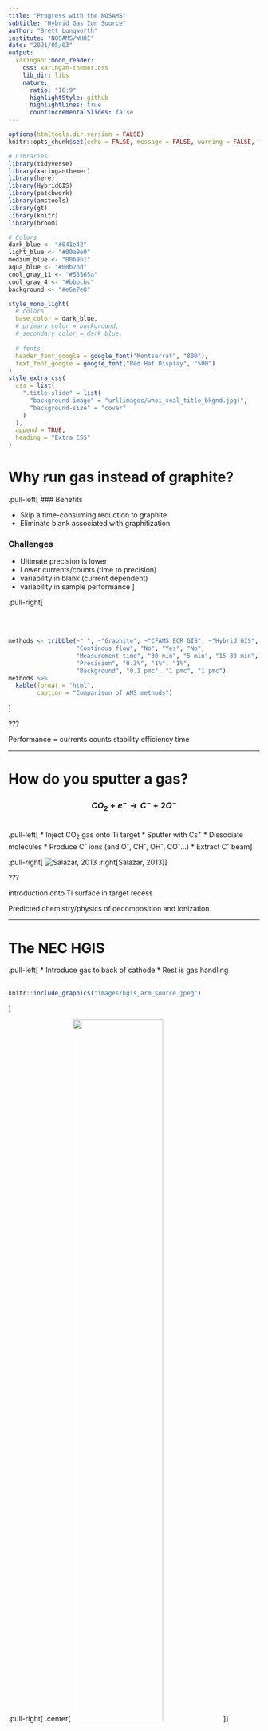 ```yaml
---
title: "Progress with the NOSAMS"
subtitle: "Hybrid Gas Ion Source"
author: "Brett Longworth"
institute: "NOSAMS/WHOI"
date: "2021/05/03"
output:
  xaringan::moon_reader:
    css: xaringan-themer.css
    lib_dir: libs
    nature:
      ratio: "16:9"
      highlightStyle: github
      highlightLines: true
      countIncrementalSlides: false
---
```


```r
options(htmltools.dir.version = FALSE)
knitr::opts_chunk$set(echo = FALSE, message = FALSE, warning = FALSE, fig.showtext = TRUE)

# Libraries
library(tidyverse)
library(xaringanthemer)
library(here)
library(HybridGIS)
library(patchwork)
library(amstools)
library(gt)
library(knitr)
library(broom)

# Colors
dark_blue <- "#041e42"
light_blue <- "#00a9e0"
medium_blue <- "0069b1"
aqua_blue <- "#00b7bd"
cool_gray_11 <- "#53565a"
cool_gray_4 <- "#bbbcbc"
background <- "#e6e7e8"

style_mono_light(
  # colors
  base_color = dark_blue,
  # primary_color = background,
  # secondary_color = dark_blue,
  
  # fonts
  header_font_google = google_font("Montserrat", "800"),
  text_font_google = google_font("Red Hat Display", "500")
)
style_extra_css(
  css = list(
    ".title-slide" = list(
      "background-image" = "url(images/whoi_seal_title_bkgnd.jpg)",
      "background-size" = "cover"
    )
  ),
  append = TRUE,
  heading = "Extra CSS"
)

```

# Why run gas instead of graphite?


.pull-left[
### Benefits

- Skip a time-consuming reduction to graphite
- Eliminate blank associated with graphitization

### Challenges

- Ultimate precision is lower
- Lower currents/counts (time to precision)
- variability in blank (current dependent)
- variability in sample performance
]

.pull-right[

<br>
<br>
```r
methods <- tribble(~" ", ~"Graphite", ~"CFAMS ECR GIS", ~"Hybrid GIS",
                   "Continous flow", "No", "Yes", "No",
                   "Measurement time", "30 min", "5 min", "15-30 min",
                   "Precision", "0.3%", "1%", "1%",
                   "Background", "0.1 pmc", "1 pmc", "1 pmc")
methods %>% 
  kable(format = "html",
        caption = "Comparison of AMS methods")

```
]

???

Performance = currents counts stability efficiency time

---

# How do you sputter a gas?


### $$CO_2+e^- \longrightarrow C^-+2O^-$$

<br>
.pull-left[
* Inject CO<sub>2</sub> gas onto Ti target
* Sputter with Cs<sup>+</sup>
* Dissociate molecules
* Produce C<sup>-</sup> ions (and O<sup>-</sup>, CH<sup>-</sup>, OH<sup>-</sup>, CO<sup>-</sup>...)
* Extract C<sup>-</sup> beam
]

.pull-right[
![Salazar, 2013](images/salazar_hgis_target_flow.png)
.right[Salazar, 2013]
]

???

introduction onto Ti surface in target recess

Predicted chemistry/physics of decomposition and ionization

---

# The NEC HGIS

.pull-left[
* Introduce gas to back of cathode
* Rest is gas handling
<br>
<br>

```r
knitr::include_graphics("images/hgis_arm_source.jpeg")
```
]

.pull-right[
.center[
<img src="images/HGIS_arm_drawing.svg" width="60%" />
]
]

???

Figure/photo of NEC bellows system

---

# Targets

.pull-left[
Potential for:

* Lower cost
* Better performance
]

.pull-right[
![HGIS Target](images/target_cutaway.png)
NEC hybrid target cutaway
]

---

# First tests

.pull-left[
### Conditions
* Modern and dead CO<sub>2</sub>
* 8m x 50 μm capillary
* 0-4 atm supply pressure

### Results
* ~10μA <sup>12</sup>C<sup>-</sup>
* <1% precision (SE of repeat measurements)
* 1% blank
* 1-3% total efficiency
]

.pull-right[
```r
read.csv(here("data/14Nov2017LPtest.csv"), skip = 4) %>%
  mutate(flow = flowcalc(supply/10, 2E-5, 1.49E-5, 1.58)) %>% 
  ggplot(aes(flow, current)) +
  geom_smooth(se = FALSE, span = 0.7, color = dark_blue) + 
  geom_point() +
  labs(title = "Current vs gas flow",
          x = bquote('CO'[2]~'Flow (μl/min)'), 
          y = "12C current (μA)") +
  theme_classic() +
  theme_xaringan(title_font_size = 20,
                 text_font_size = 16,
                 background_color = "#ffffff")
```
]

---

# Inlet/interface systems

.pull-left[
Adapter between CO<sub>2</sub> producers and source. 

Goal: constant flow of CO<sub>2</sub> to source at ideal rate.

Increase flow by
* increasing pCO<sub>2</sub>
* reducing volume

Gas mixtures - partial pressure
* adding another gas increases pressure and total flow
* reduces pCO<sub>2</sub>
* CO<sub>2</sub> remains constant? No- viscosity
]

.pull-right[

<br>
### $$PV=nRT$$

![](images/inlet_flow_diag.svg)

]

???

Pressure of CO<sub>2</sub> in inlet controls flow in capillary

P = flow = current

* increase partial pressure of CO<sub>2</sub> by dilution?
Gas inlet controls flow of CO<sub>2</sub> to source by varying pressure, volume, and gas composition.


Dilution with helium

Makes moving small amounts of gas easier by increasing pressure

Source doesn't care about helium as long as it gets its CO<sub>2</sub>


Introduce steady, reproducible current as key to data quality
Constant flow of CO<sub>2</sub> to source produces constant currents, which reduces ratio variability.

---

.pull-left[
# Closed inlet

### Flow control
* Change volume
* Add CO<sub>2</sub>
* Add Helium


### For a given sample size:
* High inlet volume = low inlet pressure (NEC inlet)
* Low inlet volume = high inlet pressure (Ionplus inlet)

<br>
Smallest samples require minimizing inlet volume and pressure while maintaining good flow control
]

.pull-right.center[
<br><br><br>
<img src="images/dual_bellows.png" width="80%" />
]

???

* Mechanically more complex
* Extra sample transfer time
    * but can be done during burn-in
* Data/performance simpler

---

# NOSAMS Closed inlet

.pull-left[
#### IRMS dual bellows


* VG Prism dual bellows
* LabVIEW interface
* 2 x bellows
* Cryotraps
* Manifold capable

![IRMS inlet diagram](images/HGIS_dual_bellows_drawing.svg)
]

.pull-right[
```r
data <- get_hgis_data(here("data/USAMS052318RHIGS.txt")) %>% 
                  mutate(Num = ifelse(Pos == 15, "S", "U"))
stdrat <- mean(data$cor1412he[data$Num == "S" & data$outlier == FALSE])
data_523 <- mutate(data, normFm = norm_gas(cor1412he, stdrat))

data <- get_hgis_data(here("data/USAMS053018R.txt"), as.Date("2018-05-30")) %>% 
           mutate(Pos = ifelse(Sample.Name == "OX-II", 6, Pos),
                  Num = ifelse(Pos == 5, "S", "U"))
stdrat <- mean(data$cor1412he[data$Num == "S"])
data_530 <- mutate(data, normFm = norm_gas(cor1412he, stdrat))

data <- get_hgis_data(here("data/USAMS060618R.txt")) %>% 
  filter(Pos != 1,                           #remove spurious pos1 runs
         !(Pos == 3 & X13.12he > 0.011)) %>%     #remove solid OX-I fliers
                  mutate(Num = ifelse(Pos == 5, "S", "U"))
stdrat <- mean(data$cor1412he[data$Num == "S" & data$outlier == FALSE])
data_606 <- mutate(data, normFm = norm_gas(cor1412he, stdrat))

dbd <- rbind(data_523, data_530, data_606)

std <- getStdTable()

dbds <- sum_hgis(dbd) %>% 
  mutate(rec_num = case_when(str_detect(Sample.Name, "Live") ~ 101730,
                             Sample.Name == "OX-I" ~ 34148,
                             Sample.Name == "OX-II" ~ 34149,
                             str_starts(Sample.Name, "C1") ~ 83028)) %>% 
 left_join(select(std, rec_num, fm_consensus), by = "rec_num") %>% 
 mutate(fm_consensus = case_when(rec_num == 101730 ~ 1.0398,
                                 rec_num == 72446 ~ 0.0013,
                                 TRUE ~ fm_consensus),
        fm_diff = mean - fm_consensus)

dbds %>% 
  filter(Cur < 10) %>% 
  ggplot(aes(fm_consensus, fm_diff)) +
  geom_hline(yintercept = 0) +
  geom_pointrange(aes(ymin = fm_diff - merr, ymax = fm_diff + merr),
                 position = position_dodge2(width = .1),
                 size = .5) +
  labs(title = "Closed inlet",
       x = "Expected Fm",
       y = "Fm difference") +
  theme_classic() +
  theme_xaringan(title_font_size = 20,
                 text_font_size = 16,
                 background_color = "#ffffff")
```
]

---

.pull-left[
# Open split

P and V are held constant, so only mixture controls pCO<sub>2</sub>

Use helium to displace CO<sub>2</sub> from vials into split.

Capillary to source controls gas flow

Open inlets maintain constant atmospheric pressure, producing constant<sup>1</sup> flow to source


![open split diagram](images/HGIS_open_split_drawing.svg)

.footnote[ [1] flow varies by composition due to differing viscosity]
]

.pull-right.center[
<br><br><br>
<img src="images/gas_control.jpg" width="75%" />
]

???

* Mechanically/operationally simple
* Harder to control current variability
    * during run
    * if sample size differs

---

# Carbonate method

.pull-left[
#### Sample preparation

* Evacuate vial
* Add acid to carbonate
* Fills vial with CO<sub>2</sub> at 1 atm

#### Measurement

* Pre-sputter target
* Displace sample 
* Measurement
]

.pull-right[
.center[![gilson autosampler](images/gilson.png)]
]

???

table: comparison of carbonate methods
figure: DAG graph of process

---

.pull-left[
# Currents and flows

Helium displacement of CO<sub>2</sub> from vial. Monitor currents and ratios as pCO<sub>2</sub> decreases.

* No current suppresion at high CO<sub>2</sub>
* Current stable until 40 min
* Corresponds to 2mL CO<sub>2</sub>

Balance flow rates to maximize stable currents and minimize sample size
]


.pull-right[
```r
data <- get_hgis_data(here("data/USAMS040121R.txt"), as.Date("2021-04-02")) %>% 
  filter(Pos == 5) %>% 
  mutate(time = cum_acqtime/60,
         co2flow = concCO2(time, r = 244) * 30) #30ul/min

# flow vs time subplot
flow_time <- data.frame(x = 0:125) %>% 
  ggplot(aes(x)) +
  stat_function(fun=function(x) concCO2(x, r = 244) * 30, aes(color = "CO2")) +
  stat_function(fun=function(x) 30 - (concCO2(x, r = 244) * 30), aes(color = "Helium")) +
  scale_color_manual("Gas", values = c("green", "blue")) +
  labs(title = "Gas flows to source",
       subtitle = "7mL vial, 244μL/min helium, 30μL/min to source",
       y = "Gas flow (μL/min)") +
  theme_classic() +
  theme_xaringan(title_font_size = 20,
                 text_font_size = 18,
                 background_color = "#ffffff") +
  theme(axis.title.x = element_blank(),
        axis.text.x = element_blank(),
        legend.position = c(0.87, 0.65),
        legend.background = element_rect(fill = "white", color = "black")) 

# current vs time subplot
cur_time <- ggplot(data, aes(time, he12C)) +
  geom_smooth(span = .4, se=FALSE, color = "green") +
  geom_point() +
  xlim(0, 125) +
  labs(title = "Ion current",
       x = "Time (min)",
       y = "12C current (μA)") +
  theme_classic() +
  theme_xaringan(title_font_size = 20,
                 text_font_size = 18,
                 background_color = "#ffffff")

flow_time / cur_time
```
]

---

# Currents and flows

.pull-left[
* Note similarity to first tests
* Flat top means stable currents/ratios for long enough to measure
* Sample size can be reduced to 2mL
* Further reduction with increased flow to source
]

.pull-right[
```r
ggplot(data, aes(co2flow, he12C)) +
  geom_smooth(span = .3, se=FALSE, color = medium_blue) +
  geom_point() +
  labs(title = "Vial dillution current",
       subtitle = "250μL/min displacement, 30μl/min delivery",
       x = bquote('CO'[2]~'Flow (μl/min)'), 
       y = "12C current (μA)") +
  theme_classic() +
  theme_xaringan(title_font_size = 20,
                 text_font_size = 16,
                 background_color = "#ffffff")
```
]

???

compare to first tests

Note that our flat-topped current curve allows variable flow of the vial system. MICADAS has a more pronounced peak so this may not work as well. (Check papers for peak shape)

Also note current dependent ratio (blank) as a complicating factor

Lead into blank on next slide

---

```r
data<- get_hgis_data(here("data/USAMS101320R.txt"), as.Date("2020-11-17")) %>% 
  mutate(Num = ifelse(Pos %in% c(2, 4), "S", ifelse(Num == "S", "U", Num)))
stdrat <- mean(data$cor1412he[data$Num == "S" & !data$outlier])
data1013 <- data %>% mutate(normFm = norm_gas(cor1412he, stdrat))

data <- get_hgis_data(here("data/USAMS120320R.txt"), as.Date("2020-12-04")) %>% 
  mutate(Num = ifelse(Pos %in% c(2, 4), "S", ifelse(Num == "S", "U", Num)))
stdrat <- mean(data$cor1412he[data$Num == "S" & !data$outlier])
data1204 <- data %>% mutate(normFm = norm_gas(cor1412he, stdrat))

data1211 <- get_hgis_data(here("data/USAMS120320R.txt")) %>% 
  filter(Pos %in% 1:4 | as.Date(ts) == "2020-12-11")

data <- get_hgis_data(here("data/USAMS120320R.txt"), as.Date("2020-12-18")) %>% 
  filter(Pos != 0) %>% 
  mutate(Num = ifelse(Pos %in% c(2, 4), "S", ifelse(Num == "S", "U", Num)))
stdrat <- mean(data$cor1412he[data$Num == "S" & !data$outlier])
data1218 <- data %>% mutate(normFm = norm_gas(cor1412he, stdrat))

data0108 <- get_hgis_data(here("data/USAMS120320R.txt"), as.Date("2021-01-08"))

data <- get_hgis_data(here("data/USAMS020521R.txt")) %>% 
  mutate(Num = ifelse(Pos %in% c(2, 4), "S", ifelse(Num == "S", "U", Num)))
stdrat <- mean(data$cor1412he[data$Num == "S" & !data$outlier])
data205 <- data %>% mutate(normFm = norm_gas(cor1412he, stdrat))

data <- get_hgis_data(here("data/USAMS030421R.txt"), as.Date("2021-03-05")) %>% 
  mutate(Num = ifelse(Pos %in% c(2, 4), "S", ifelse(Num == "S", "U", Num)))
stdrat <- mean(data$cor1412he[data$Num == "S" & !data$outlier])
data304 <- data %>% mutate(normFm = norm_gas(cor1412he, stdrat))

data <- get_hgis_data(here("data/USAMS040121R.txt"), as.Date("2021-04-09")) %>% 
  mutate(Num = ifelse(Pos %in% c(22, 24), "S", ifelse(Num == "S", "U", Num)))
stdrat <- mean(data$cor1412he[data$Num == "S" & !data$outlier])
data409 <- data %>% mutate(normFm = norm_gas(cor1412he, stdrat))

data <- get_hgis_data(here("data/USAMS041521R.txt"), as.Date("2021-04-16"))  %>% 
  mutate(Num = ifelse(Pos %in% c(22, 24), "S", ifelse(Num == "S", "U", Num)))
stdrat <- mean(data$cor1412he[data$Num == "S" & !data$outlier])
data415 <- data %>% mutate(normFm = norm_gas(cor1412he, stdrat))

std <- getStdTable()

data <- rbind(data1013, data1204, data1211, data1218, data205, data304, data409, data415) %>% 
  mutate(rec_num = case_when(str_detect(Sample.Name, "LiveGas") ~ 101730,
                             str_starts(Sample.Name, "C-1") ~ 83028,
                             str_starts(Sample.Name, "C1") ~ 83028,
                             str_starts(Sample.Name, "TIRI-F") ~ 2138,
                             str_starts(Sample.Name, "TIRI-I") ~ 17185,
                             str_starts(Sample.Name, "C-2") ~ 1082,
                             str_starts(Sample.Name, "C2") ~ 1082,
                             str_starts(Sample.Name, "NOSAMS") ~ 38809,
                             str_detect(Sample.Name, "DeadGas") ~ 72446)) %>% 
 left_join(select(std, rec_num, fm_consensus), by = "rec_num") %>% 
 mutate(fm_consensus = case_when(rec_num == 101730 ~ 1.0398,
                                 rec_num == 72446 ~ 0.0013,
                                 TRUE ~ fm_consensus))

# Summarize by target
ds <- sum_hgis(data) %>% 
  filter((str_detect(Sample.Name, "LiveGas") & Cur > 1) |
         (str_detect(Sample.Name, "DeadGas") & Cur > 1) |
          str_detect(Sample.Name, "Blank")) %>% 
  mutate(Gas = case_when(str_detect(Sample.Name, "LiveGas") ~ "LiveGas",
                         str_detect(Sample.Name, "DeadGas") ~ "DeadGas",
                         TRUE ~ "Blank"),
         Cur_inv = 1/Cur)

# Fit linear model
fits <- ds %>% 
  ungroup() %>% 
  nest(data = -Gas) %>% 
  mutate(fit = map(data, ~lm(mean ~ Cur_inv, data = .x)),
         tidied = map(fit, tidy)) %>% 
  unnest(tidied) 

blankfit <- fits %>% 
  select(Gas, term, estimate) %>% 
  pivot_wider(names_from = c(Gas, term), values_from = estimate) %>% 
  mutate(inv_m_blank = -(`DeadGas_(Intercept)` - `LiveGas_(Intercept)`)/(DeadGas_Cur_inv - LiveGas_Cur_inv),
         Fm_blank = `DeadGas_(Intercept)` + DeadGas_Cur_inv * inv_m_blank,
         m_blank = 1/inv_m_blank) 

# Modeled Fm and mass of blank
blank_val <- blankfit %>% 
  select(Fm_blank, m_blank)
```

.pull-left[

# Current dependent blank

$$I_{sample} + I_{blank} = I_{meas}$$
$$Fm_m=Fm_bI_b+Fm_sI_s$$

$$Fm_s = Fm_m + \frac{I_b(Fm_m-Fm_b)}{I_m-I_b}$$

0.1μA blank current with 10μA total means 1% blank

Modeled blank:
* Fm: `r format(blank_val$Fm_blank, digits = 3)`
* Current: `r format(blank_val$m_blank, digits = 3)` μA

Measured blank:
* Fm: `r ds %>% filter(Gas == "Blank") %>% pull(mean) %>% mean() %>% format(digits = 3)`
* Current: `r ds %>% filter(Gas == "Blank") %>% pull(Cur) %>% mean() %>% format(digits = 3)` μA

]

.pull-right[

```r
xl <- 8

livefm_cur <- data %>% 
  filter(!(he12C < 2.5 & normFm > 1.05) & fm_consensus > 0.9) %>% 
  ggplot(aes(he12C, normFm)) + 
  geom_point() +
  xlim(0, xl) +
  ylim(.8, 1.2) +
  ggtitle("Ratio vs current") +
  theme_classic() +
  theme_xaringan(title_font_size = 20,
                 text_font_size = 18,
                 background_color = "#ffffff") +
  theme(axis.title.x = element_blank(),
        axis.title.y = element_blank(),
        axis.text.x = element_blank())

deadfm_cur <- data %>% 
  filter(fm_consensus < 0.1 & normFm < 0.3 & Sample.Name != "DilDeadGas6") %>% 
  ggplot(aes(he12C, normFm)) + 
  geom_point() +
  xlim(0, xl) +
  ylim(0, .4) +
  xlab("12C Current (μA)") +
  theme_classic() +
  theme_xaringan(title_font_size = 20,
                 text_font_size = 18,
                 background_color = "#ffffff")

(livefm_cur / deadfm_cur) +
  ylab("Fraction modern") +
  theme(axis.title.y = element_text(hjust=-1)) 
```


```r
# Plot of data and model with measured blanks
ggplot(ds, aes(Cur_inv, mean, color = Gas)) +
  geom_abline(slope = blankfit$LiveGas_Cur_inv, 
              intercept = blankfit$`LiveGas_(Intercept)`) +
  geom_abline(slope = blankfit$DeadGas_Cur_inv, 
              intercept = blankfit$`DeadGas_(Intercept)`) +
  geom_pointrange(aes(ymin = mean - merr, ymax = mean + merr), size = .3) + 
  xlim(0, 10) +
  labs(title = "Modelled blank",
       subtitle = "Fits cross at Fm and current of blank",
       x = "Inverse 12C Current (μA-1)",
       y = "Fraction modern") +
  theme_classic() +
  theme_xaringan(title_font_size = 20,
                 text_font_size = 16,
                 background_color = "#ffffff") +
  theme(legend.position = "none",
        legend.background = element_rect(fill = "white", color = "black")) 
```
]


???

Blank = Ion current not from sample gas

Targets alone and targets + helium (fm and current)

...but if current is kept constant, current drops out of correction
---

```r
carb_data <- map_dfr(list.files(here("data_analysed"), full.names = TRUE), read_csv) %>% 
  filter(!is.na(rec_num),
         Cur > 2) %>% 
  mutate(fm_diff = mean - fm_consensus,
         fm_sigma = sigma(mean, fm_consensus, merr),
         fmbc_diff = fm_lbc - fm_consensus,
         fmbc_sigma = sigma(fm_lbc, fm_consensus, merr))
```

# Current independent blank

.pull-left[
If standards, blanks, and unknowns have same current:

linear fit used to correct

$$Fm_s = Fm_m - Fm_{blk}\frac{Fm_{std} - Fm_m}{Fm_{std}}$$

#### Mean Fm of blanks:
`r carb_data %>% filter(fm_consensus < 0.1 & Cur > 2) %>% pull(mean) %>% mean() %>% format(digits = 3)`

]

.pull-right[

```r
carb_data %>% filter(fm_consensus < 0.1 &
              Cur > 2) %>% 
  ggplot(aes(Cur, mean)) +
  geom_errorbar(aes(ymin = mean - merr, ymax = mean + merr)) +
  geom_errorbarh(aes(xmin = Cur - Cur.sd, xmax = Cur + Cur.sd)) +
  geom_point(aes(color = wheel), size = 3) +
  labs(title = "Blanks",
       x = "12C Current (μA)",
       y = "Fraction modern") +
  theme_classic() +
  theme_xaringan(title_font_size = 20,
                 text_font_size = 16,
                 background_color = "#ffffff") +
  theme(legend.position = c(0.82, 0.76),
        legend.background = element_rect(fill = "white", color = "black")) 
```

]

???

## Current independent correction

Current/target dependent?
Constant blanks and currents allow single mass independent correction

3 ways to control blank
* Reduce blank - better cleaning, presputtering
* Hold standard, blank, unknown current constant and use current independent correction (linear correction based on dead sample Fm)   
* Determine Fm and current of blank and use current dependent correction (current balance model)
Idea: use data from dillution runs of live and dead gas to create curves

It's relatively easy to produce runs with terrible current, but usually not good for blank as caused by other issues.

---


.left-column[
# Secondary standards

* Currents > 2μA
* Note current dependence

### Data summary
* mean difference: `r format(mean(carb_data$fmbc_diff), digits = 1)`
* sd of difference: `r format(sd(carb_data$fmbc_diff), digits = 2)`

]

.right-column[
.right[
```r

ps <- 0.3
dw <- 0.03
yl <- .1

secs <- ggplot(carb_data, aes(fm_consensus, fm_diff, color = Cur)) +
  geom_hline(yintercept = 0) +
  geom_smooth(method = "lm", se = FALSE) +
  geom_pointrange(aes(ymin = fm_diff - merr, ymax = fm_diff + merr), 
                  position = position_dodge2(width = dw),
                  size = ps,) +
  lims(x = c(-0.05, 1.1),
       y = c(-yl, yl)) +
  labs(title = "Difference from expected Fm",
       subtitle = "Uncorrected",
       y = "Fm difference") +
  theme_classic() +
  theme_xaringan(title_font_size = 20,
                 text_font_size = 16,
                 background_color = "#ffffff") +
  theme(axis.title.x = element_blank(),
        axis.text.x = element_blank(),
        legend.direction = "horizontal",
        legend.position = c(.86, 1),
        legend.justification = "bottom")

secs_lbc <- ggplot(carb_data, aes(fm_consensus, fmbc_diff, color = Cur)) +
  geom_hline(yintercept = 0) +
  geom_smooth(method = "lm", se = FALSE) +
  geom_pointrange(aes(ymin = fmbc_diff - merr, ymax = fmbc_diff + merr), 
                  position = position_dodge2(width = dw),
                  size = ps) +
  lims(x = c(-0.05, 1.1),
       y = c(-yl, yl)) +
  labs(subtitle = "Blank corrected",
       x = "Fm expected",
       y = "Fm difference") +
  theme_classic() +
  theme_xaringan(title_font_size = 20,
                 text_font_size = 16,
                 background_color = "#ffffff") +
  theme(legend.position = "None")

secs / secs_lbc
```
]
]

???

precision, accuracy
issues with blank and normalization

---

# Sample size reduction

Open split defines pressure, therefore

smaller samples = higher dilution = higher flow

plot: sample size vs. required flow

pressure control to maintain constant CO<sub>2</sub> to source

figure: setup with pressure control

---

# MICADAS

.pull-left[
### Coming soon(ish)...

Source differences
* one target in source at a time - lower blank
* gas supplied via conical joint in side of target

Inlet differences
* MICADAS uses closed inlet
* CO<sub>2</sub> from carbonates transferred onto resin trap in stream of helium
* Sample introduced by adding helium and adjusting flow using variable volume
]

.pull-right[![](images/MICADAS_HGIS_interface.jpeg)]

???

More pronounced current vs. flow curve makes measurement more difficult at variable CO<sub>2</sub> flow.
Salazar and Szidat are developing an open split interface with EA - squish peak with dead volume

photo: micadas source

---

# Summary

NOSAMS has developed a successful method for analysing carbonates with an open-split interface delivering gas to a NEC MCSNICS gas-accepting Cesium sputter ion source.

Current goals:
* finish characterization of the method
* Comparison to graphite with test samples
* Improve accuracy
* Better understand method blank
* Reduce sample size

---

# Thank You!

Mark Roberts, Josh Burton, Josh Hlavenka, Al Gagnon, Kalina Gospodinova, Mark Kurz, and the staff of NOSAMS

Karl von Reden, Ann McNichol

Cam McIntyre, SUERC

Ted Ognibene, CAMS

<br>
<br>

<table style="width:100%">
<tr>
<td>
<img src="images/NOSAMS_logo_transparent.png">
</td>
<td>
<img src="images/WHOI_PrimaryLogo_DarkBlueType_RGB.png">
</td>
<td>
<img src="images/NSF_4-Color_bitmap_Logo.png">
</td>
</tr>
</table>
